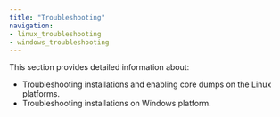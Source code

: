 ```yaml
---
title: "Troubleshooting"
navigation:
- linux_troubleshooting
- windows_troubleshooting
---
```


This section provides detailed information about:

- Troubleshooting installations and enabling core dumps on the Linux platforms.
- Troubleshooting installations on Windows platform.